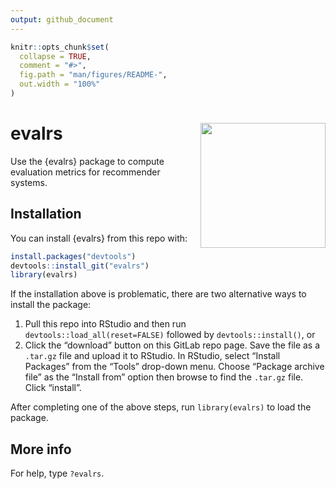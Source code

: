 ```yaml
---
output: github_document
---
```


<!-- README.md is generated from README.Rmd. Please edit that file -->

```r
knitr::opts_chunk$set(
  collapse = TRUE,
  comment = "#>",
  fig.path = "man/figures/README-",
  out.width = "100%"
)
```



# evalrs <img src='man/figures/evalrs.png' align="right" height="200" />

<!-- badges: start -->
<!-- badges: end -->

Use the {evalrs} package to compute evaluation metrics for recommender systems.

## Installation

You can install {evalrs} from this repo with:

```r
install.packages("devtools")
devtools::install_git("evalrs")
library(evalrs)
```

If the installation above is problematic, there are two alternative ways to install the package:

1. Pull this repo into RStudio and then run `devtools::load_all(reset=FALSE)` followed by `devtools::install()`, or
2. Click the "download" button on this GitLab repo page. Save the file as a `.tar.gz` file and upload it to RStudio. In RStudio, select "Install Packages" from the "Tools" drop-down menu. Choose "Package archive file" as the "Install from" option then browse to find the `.tar.gz` file. Click "install". 

After completing one of the above steps, run `library(evalrs)` to load the package.

## More info

For help, type `?evalrs`.

